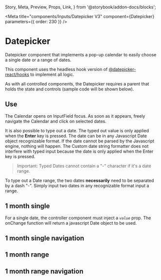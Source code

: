   Story,
  Meta,
  Preview,
  Props,
  Link,
} from '@storybook/addon-docs/blocks';

<Meta
  title="components/Inputs/Datepicker V3"
  component={Datepicker}
  parameters={{ order: 230 }}
/>

# Datepicker

Datepicker component that implements a pop-up calendar to easily choose a single date or a range of dates.

This component uses the headless hook version of [@datepicker-react/hooks](https://www.npmjs.com/package/@datepicker-react/hooks) to implement all logic.

As with all controlled components, the Datepicker requires a parent that holds the state and controls (sample code will be shown below).

## Use

The Calendar opens on InputField focus. As soon as it appears, freely navigate the Calendar and click on selected dates.

It is also possible to type out a date. The typed out value is only applied when the **Enter** key is pressed. The date can be in any Javascript Date object recognizable format. If the date cannot be parsed by the Javascript engine, nothing will happen. The Custom date string formatter does not interfere with typed input because the date is only applied when the Enter key is pressed.

> Important: Typed Dates cannot contain a "-" character if it's a date range.

To type out a Date range, the two dates **necessarily** need to be separated by a dash "-". Simply input two dates in any recognizable format input a range.

## 1 month single

For a single date, the controller component must inject a _`value`_ prop. The onChange function will return a javascript Date object to be used.

<Preview>
  <Story name="1 month single">
    <Box>
      <Datepicker />
    </Box>
  </Story>
</Preview>

## 1 month single navigation

<Preview>
  <Story name="1 month single navigation">
    <Box>
      <Datepicker navButtons={[{ label: 'TODAY', daysToAdd: 0 }]} />
    </Box>
  </Story>
</Preview>

## 1 month range

<Preview>
  <Story name="1 month range">
    <Box>
      <Datepicker isRange />
    </Box>
  </Story>
</Preview>

## 1 month range navigation

<Preview>
  <Story name="1 month range navigation">
    <Box>
      <Datepicker
        isRange
        navButtons={[{ label: 'LAST 7 DAYS', daysToAdd: -6 }]}
        errorMessage={'hé merde!'}
      />
    </Box>
  </Story>
</Preview>
